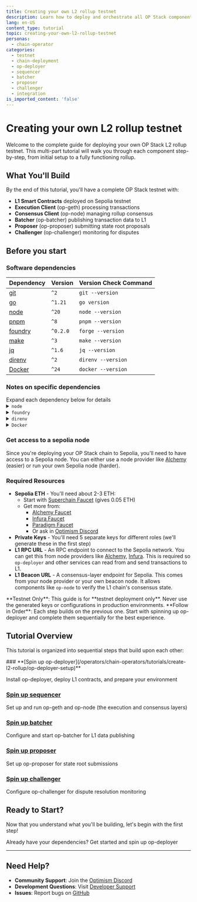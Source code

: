 ```yaml
---
title: Creating your own L2 rollup testnet
description: Learn how to deploy and orchestrate all OP Stack components for a complete testnet deployment.
lang: en-US
content_type: tutorial
topic: creating-your-own-l2-rollup-testnet
personas:
  - chain-operator
categories:
  - testnet
  - chain-deployment
  - op-deployer
  - sequencer
  - batcher
  - proposer
  - challenger
  - integration
is_imported_content: 'false'
---
```



# Creating your own L2 rollup testnet

Welcome to the complete guide for deploying your own OP Stack L2 rollup testnet. This multi-part tutorial will walk you through each component step-by-step, from initial setup to a fully functioning rollup.

## What You'll Build

By the end of this tutorial, you'll have a complete OP Stack testnet with:

*   **L1 Smart Contracts** deployed on Sepolia testnet
*   **Execution Client** (op-geth) processing transactions
*   **Consensus Client** (op-node) managing rollup consensus
*   **Batcher** (op-batcher) publishing transaction data to L1
*   **Proposer** (op-proposer) submitting state root proposals
*   **Challenger** (op-challenger) monitoring for disputes

## Before you start

### Software dependencies

| Dependency                                                    | Version  | Version Check Command |
| ------------------------------------------------------------- | -------- | --------------------- |
| [git](https://git-scm.com/)                                   | `^2`     | `git --version`       |
| [go](https://go.dev/)                                         | `^1.21`  | `go version`          |
| [node](https://nodejs.org/en/)                                | `^20`    | `node --version`      |
| [pnpm](https://pnpm.io/installation)                          | `^8`     | `pnpm --version`      |
| [foundry](https://github.com/foundry-rs/foundry#installation) | `^0.2.0` | `forge --version`     |
| [make](https://linux.die.net/man/1/make)                      | `^3`     | `make --version`      |
| [jq](https://github.com/jqlang/jq)                            | `^1.6`   | `jq --version`        |
| [direnv](https://direnv.net)                                  | `^2`     | `direnv --version`    |
| [Docker](https://docs.docker.com/get-docker/)                 | `^24`    | `docker --version`    |

### Notes on specific dependencies

<Callout type="info">
  Expand each dependency below for details
</Callout>

<details>
  <summary><code>node</code></summary>

  We recommend using the latest LTS version of Node.js (currently v20).\
  [`nvm`](https://github.com/nvm-sh/nvm) is a useful tool that can help you manage multiple versions of Node.js on your machine.\
  You may experience unexpected errors on older versions of Node.js.
</details>

<details>
  <summary><code>foundry</code></summary>

  We will use cast to generate wallet addresses in this guide.
</details>

<details>
  <summary><code>direnv</code></summary>

  Parts of this tutorial use [`direnv`](https://direnv.net) as a way of loading environment variables from `.envrc` files into your shell.\
  This means you won't have to manually export environment variables every time you want to use them.\
  `direnv` only ever has access to files that you explicitly allow it to see.

  After [installing `direnv`](https://direnv.net/docs/installation.html), you will need to **make sure that [`direnv` is hooked into your shell](https://direnv.net/docs/hook.html)**.\
  Make sure you've followed [the guide on the `direnv` website](https://direnv.net/docs/hook.html), then **close your terminal and reopen it** so that the changes take effect (or `source` your config file if you know how to do that).

  <Callout>
    Make sure that you have correctly hooked `direnv` into your shell by modifying your shell configuration file (like `~/.bashrc` or `~/.zshrc`).\
    If you haven't edited a config file then you probably haven't configured `direnv` properly (and things might not work later).
  </Callout>
</details>

<details>
  <summary><code>Docker</code></summary>

  Docker is used extensively in this tutorial for running various OP Stack components.\
  Make sure you have both Docker and Docker Compose installed and running on your system.\
  On Linux, you may need to [configure Docker to run without sudo](https://docs.docker.com/engine/install/linux-postinstall/#manage-docker-as-a-non-root-user).

  <Callout>
    If you're using Docker Desktop, ensure it's running before starting the tutorial.\
    You can verify your installation with:

    ```bash
    docker run hello-world
    ```
  </Callout>
</details>

### Get access to a sepolia node

Since you're deploying your OP Stack chain to Sepolia, you'll need to have access to a Sepolia node.
You can either use a node provider like [Alchemy](https://www.alchemy.com/) (easier) or run your own Sepolia node (harder).

### Required Resources

*   **Sepolia ETH** - You'll need about 2-3 ETH:
    *   Start with [Superchain Faucet](https://console.optimism.io/faucet) (gives 0.05 ETH)
    *   Get more from:
        *   [Alchemy Faucet](https://sepoliafaucet.com/)
        *   [Infura Faucet](https://www.infura.io/faucet/sepolia)
        *   [Paradigm Faucet](https://faucet.paradigm.xyz/)
        *   Or ask in [Optimism Discord](https://discord.gg/optimism)
*   **Private Keys** - You'll need 5 separate keys for different roles (we'll generate these in the first step)
*   **L1 RPC URL** - An RPC endpoint to connect to the Sepolia network. You can get this from node providers like [Alchemy](https://www.alchemy.com/), [Infura](https://www.infura.io/). This is required so `op-deployer` and other services can read from and send transactions to L1.
*   **L1 Beacon URL** - A consensus-layer endpoint for Sepolia. This comes from your node provider or your own beacon node. It allows components like `op-node` to verify the L1 chain's consensus state.

<Callout type="warning">
  **Testnet Only**: This guide is for **testnet deployment only**. Never use the generated keys or configurations in production environments.
</Callout>

<Callout type="info">
  **Follow in Order**: Each step builds on the previous one. Start with spinning up op-deployer and complete them sequentially for the best experience.
</Callout>

## Tutorial Overview

This tutorial is organized into sequential steps that build upon each other:

<Steps>
  ### **[Spin up op-deployer](/operators/chain-operators/tutorials/create-l2-rollup/op-deployer-setup)**

  Install op-deployer, deploy L1 contracts, and prepare your environment

  ### **[Spin up sequencer](/operators/chain-operators/tutorials/create-l2-rollup/op-geth-setup)**

  Set up and run op-geth and op-node (the execution and consensus layers)

  ### **[Spin up batcher](/operators/chain-operators/tutorials/create-l2-rollup/op-batcher-setup)**

  Configure and start op-batcher for L1 data publishing

  ### **[Spin up proposer](/operators/chain-operators/tutorials/create-l2-rollup/op-proposer-setup)**

  Set up op-proposer for state root submissions

  ### **[Spin up challenger](/operators/chain-operators/tutorials/create-l2-rollup/op-challenger-setup)**

  Configure op-challenger for dispute resolution monitoring
</Steps>

## Ready to Start?

Now that you understand what you'll be building, let's begin with the first step!

<Card title="Spin up op-deployer →" href="/operators/chain-operators/tutorials/create-l2-rollup/op-deployer-setup">
  Already have your dependencies? Get started and spin up op-deployer
</Card>

***

## Need Help?

*   **Community Support**: Join the [Optimism Discord](https://discord.gg/optimism)
*   **Development Questions**: Visit [Developer Support](https://github.com/ethereum-optimism/developers/discussions)
*   **Issues**: Report bugs on [GitHub](https://github.com/ethereum-optimism/optimism/issues)
